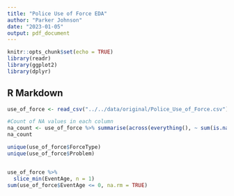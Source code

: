 ```yaml
---
title: "Police Use of Force EDA"
author: "Parker Johnson"
date: "2023-01-05"
output: pdf_document
---
```


```r
knitr::opts_chunk$set(echo = TRUE)
library(readr)
library(ggplot2)
library(dplyr)
```

## R Markdown

```r
use_of_force <- read_csv("../../data/original/Police_Use_of_Force.csv")

#Count of NA values in each column
na_count <- use_of_force %>% summarise(across(everything(), ~ sum(is.na(.))))
na_count

unique(use_of_force$ForceType)
unique(use_of_force$Problem)


use_of_force %>%
  slice_min(EventAge, n = 1)
sum(use_of_force$EventAge <= 0, na.rm = TRUE)
```


